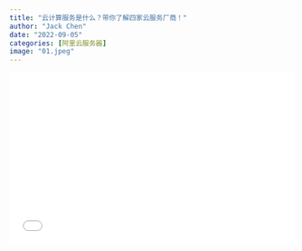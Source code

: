 ```yaml
---
title: "云计算服务是什么？带你了解四家云服务厂商！"
author: "Jack Chen"
date: "2022-09-05"
categories: [阿里云服务器]
image: "01.jpeg"
---
```


<div style="position: relative; padding: 30% 45%;">

<iframe style="position: absolute; width: 100%; height: 100%; left: 0; top: 0;" src="//player.bilibili.com/player.html?bvid=BV13t4y177dV&page=1" frameborder="no" scrolling="no">

</iframe>

</div> 

